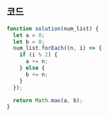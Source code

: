 ## 코드

```js
function solution(num_list) {
  let a = 0;
  let b = 0;
  num_list.forEach((n, i) => {
    if (i % 2) {
      a += n;
    } else {
      b += n;
    }
  });

  return Math.max(a, b);
}
```
